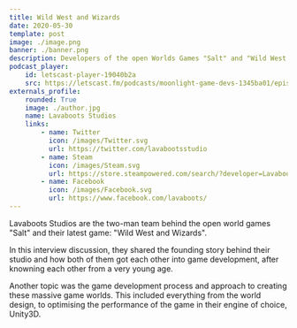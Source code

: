 ```yaml
---
title: Wild West and Wizards
date: 2020-05-30
template: post
image: ./image.png
banner: ./banner.png
description: Developers of the open Worlds Games "Salt" and "Wild West and Wizards" share how they created their Titles.
podcast_player:
    id: letscast-player-19040b2a
    src: https://letscast.fm/podcasts/moonlight-game-devs-1345ba01/episodes/open-worlds-as-a-2-man-studio/player.js
externals_profile:
    rounded: True
    image: ./author.jpg
    name: Lavaboots Studios
    links:
        - name: Twitter
          icon: /images/Twitter.svg
          url: https://twitter.com/lavabootsstudio
        - name: Steam
          icon: /images/Steam.svg
          url: https://store.steampowered.com/search/?developer=Lavaboots%20Studios
        - name: Facebook
          icon: /images/Facebook.svg
          url: https://www.facebook.com/lavaboots/
---
```



Lavaboots Studios are the two-man team behind the open world games "Salt" and their latest game: "Wild West and Wizards". 

<WildWestAndWizards />

In this interview discussion, they shared the founding story behind their studio and how both of them got each other into game development, after knowning each other from a very young age.  
  
Another topic was the game development process and approach to creating these massive game worlds. This included everything from the world design, to optimising 
the performance of the game in their engine of choice, Unity3D. 